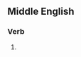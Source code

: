 ==Middle English==

===Verb===
{{head|enm|verb forms}}

# {{past of|upheave|lang=enm}}
#: {{rfquotek|Geoffrey Chaucer}}
